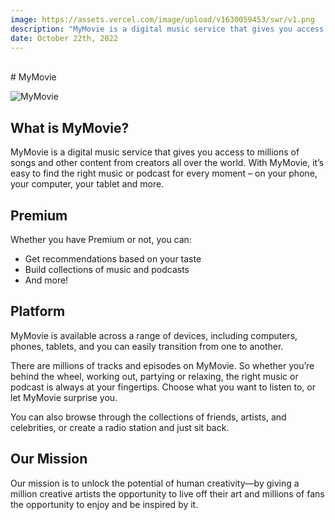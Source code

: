 ```yaml
---
image: https://assets.vercel.com/image/upload/v1630059453/swr/v1.png
description: "MyMovie is a digital music service that gives you access to millions of songs and other content from creators all over the world."
date: October 22th, 2022
---
```



<br/>
# MyMovie

<Authors date="January 8th, 2023">
	<Author name="Wahid Ari" link="https://github.com/wahidari" />
</Authors>

![MyMovie](/demo.png)

## What is MyMovie?

MyMovie is a digital music service that gives you access to millions of songs and other 
content from creators all over the world. With MyMovie, it’s easy to find the right music 
or podcast for every moment – on your phone, your computer, your tablet and more.

## Premium 

Whether you have Premium or not, you can:
- Get recommendations based on your taste
- Build collections of music and podcasts
- And more!

## Platform

MyMovie is available across a range of devices, including computers, phones, tablets, 
and you can easily transition from one to another.

There are millions of tracks and episodes on MyMovie. So whether you’re behind the wheel, working out, partying or relaxing, 
the right music or podcast is always at your fingertips. Choose what you want to listen to, or let MyMovie surprise you.

<Callout>
  You can also browse through the collections of friends, artists, and celebrities, or create a radio station and just sit back.
</Callout>

## Our Mission

Our mission is to unlock the potential of human creativity—by giving a million creative artists 
the opportunity to live off their art and millions of fans the opportunity to enjoy and be inspired by it.